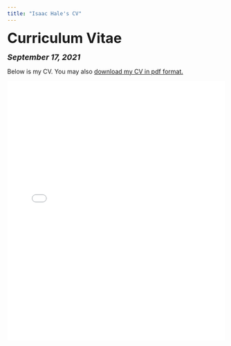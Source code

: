 ```yaml
---
title: "Isaac Hale's CV"
---
```


<head>

<!-- Global site tag (gtag.js) - Google Analytics -->
<script async src="https://www.googletagmanager.com/gtag/js?id=UA-140699540-1"></script>
<script>
  window.dataLayer = window.dataLayer || [];
  function gtag(){dataLayer.push(arguments);}
  gtag('js', new Date());

  gtag('config', 'UA-140699540-1');
</script>
</head>


<font size="+3"><b>Curriculum Vitae</b></font>

<font size="+1"><b><i>September 17, 2021</b></i></font>

<html>
Below is my CV. You may also <a href="files/Isaac Hale CV 9-17-21.pdf">download my CV in pdf format.</a>

<embed src="files/Isaac Hale CV 9-17-21.pdf" type="application/pdf" width="100%" height="600px" />
</body>
</html>